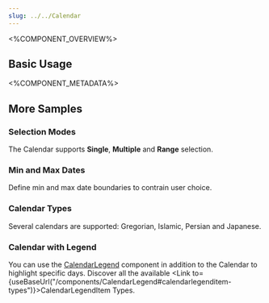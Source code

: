```yaml
---
slug: ../../Calendar
---
```



<%COMPONENT_OVERVIEW%>

## Basic Usage
<Basic />

<%COMPONENT_METADATA%>

## More Samples

### Selection Modes
The Calendar supports <b>Single</b>, <b>Multiple</b> and <b>Range</b> selection.

<SelectionModes />


### Min and Max Dates
Define min and max date boundaries to contrain user choice.

<Bounds />

### Calendar Types
Several calendars are supported: Gregorian, Islamic, Persian and Japanese.

<CalendarTypes />

### Calendar with Legend
You can use the [CalendarLegend](../CalendarLegend/CalendarLegend.mdx) component in addition to the Calendar to highlight specific days.
Discover all the available <Link to={useBaseUrl("/components/CalendarLegend#calendarlegenditem-types")}>CalendarLegendItem Types</Link>.

<CalendarWithLegend />
